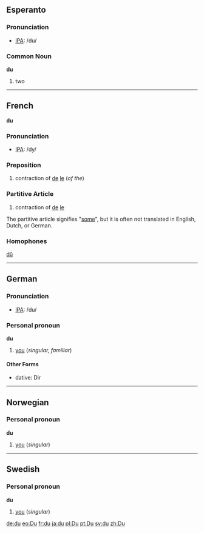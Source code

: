 ==Esperanto==

=== Pronunciation ===
*[[w:IPA|IPA]]: /du/

=== Common Noun ===
'''du'''

# two

----
==French==
'''du'''

=== Pronunciation ===
*[[w:IPA|IPA]]: /dy/

=== Preposition ===

#contraction of [[de]] [[le]] (''of the'')

=== Partitive Article ===

#contraction of [[de]] [[le]]

The partitive article signifies "[[some]]", but it is often not translated in English, Dutch, or German.

=== Homophones ===

[[dû]]

----

== German ==

=== Pronunciation ===
*[[w:IPA|IPA]]: /du/

=== Personal pronoun ===
'''du'''

#[[you]] (''singular, familiar'')

====Other Forms====
* dative: Dir

----
== Norwegian==
=== Personal pronoun ===
'''du'''
#[[you]] (''singular'')

----
==Swedish==
=== Personal pronoun ===
'''du'''
#[[you]] (''singular'')

[[de:du]]
[[eo:Du]]
[[fr:du]]
[[ja:du]]
[[pl:Du]]
[[pt:Du]]
[[sv:du]]
[[zh:Du]]